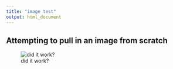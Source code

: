 ```yaml
---
title: "image test"
output: html_document
---
```


## Attempting to pull in an image from scratch


![did it work?](/scratch/Shares/rinn/rinnGrpCopy/group/Lab_webpage/Random.jpg)
